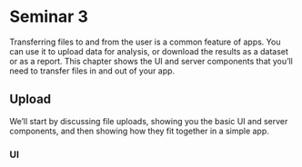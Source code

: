 # Seminar 3 {#seminar3}


Transferring files to and from the user is a common feature of apps.
You can use it to upload data for analysis, or download the results as a dataset or as a report.
This chapter shows the UI and server components that you'll need to transfer files in and out of your app.


## Upload {#upload}

We'll start by discussing file uploads, showing you the basic UI and server components, and then showing how they fit together in a simple app.

### UI

